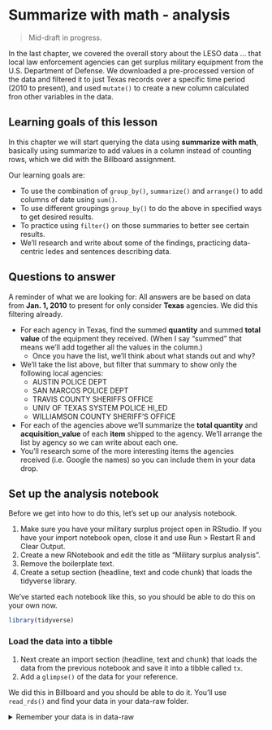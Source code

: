 # Summarize with math - analysis {#sums-analyze}

> Mid-draft in progress.

In the last chapter, we covered the overall story about the LESO data ... that local law enforcement agencies can get surplus military equipment from the U.S. Department of Defense. We downloaded a pre-processed version of the data and filtered it to just Texas records over a specific time period (2010 to present), and used `mutate()` to create a new column calculated fron other variables in the data.

## Learning goals of this lesson

In this chapter we will start querying the data using **summarize with math**, basically using summarize to add values in a column instead of counting rows, which we did with the Billboard assignment.

Our learning goals are:

- To use the combination of `group_by()`, `summarize()` and `arrange()` to add columns of date using `sum()`.
- To use different groupings `group_by()` to do the above in specified ways to get desired results.
- To practice using `filter()` on those summaries to better see certain results.
- We'll research and write about some of the findings, practicing data-centric ledes and sentences describing data.

## Questions to answer

A reminder of what we are looking for: All answers are be based on data from **Jan. 1, 2010** to present for only consider **Texas** agencies. We did this filtering already. 

- For each agency in Texas, find the summed **quantity** and summed **total value** of the equipment they received. (When I say "summed" that means we'll add together all the values in the column.)
  - Once you have the list, we'll think about what stands out and why?
- We'll take the list above, but filter that summary to show only the following local agencies:
  - AUSTIN POLICE DEPT
  - SAN MARCOS POLICE DEPT
  - TRAVIS COUNTY SHERIFFS OFFICE
  - UNIV OF TEXAS SYSTEM POLICE HI_ED
  - WILLIAMSON COUNTY SHERIFF'S OFFICE
- For each of the agencies above we'll summarize the **total quantity** and **acquisition_value** of each **item** shipped to the agency. We'll arrange the list by agency so we can write about each one.
- You'll research some of the more interesting items the agencies received (i.e. Google the names) so you can include them in your data drop.

## Set up the analysis notebook

Before we get into how to do this, let's set up our analysis notebook.

1. Make sure you have your military surplus project open in RStudio. If you have your import notebook open, close it and use Run > Restart R and Clear Output.
1. Create a new RNotebook and edit the title as "Military surplus analysis".
1. Remove the boilerplate text.
1. Create a setup section (headline, text and code chunk) that loads the tidyverse library.

We've started each notebook like this, so you should be able to do this on your own now.

```r
library(tidyverse)
```

### Load the data into a tibble

1. Next create an import section (headline, text and chunk) that loads the data from the previous notebook and save it into a tibble called `tx`.
1. Add a `glimpse()` of the data for your reference.

We did this in Billboard and you should be able to do it. You'll use `read_rds()` and find your data in your data-raw folder.

<details>
  <summary>Remember your data is in data-raw</summary>
```r
tx <- read_rds("data-processed/01-leso-tx.rds")

tx %>% glimpse()
```

<details>

You should see the `tx` object in you Environment.

## How to tackle summaries

As we get into the first quest, let's talk about "how" we do summaries.

When I am querying my data, I start by envisioning what the result should look like.

Let's take the first question: For each agency in Texas, find the **total_quantity** and **total_value** of the equipment they received.

Let's break this down:

- "For each agency in Texas". For all the questions, we only want Texas agencies. In the import notebook, you should've filter for only the TX agencies. So, if done right, the TX agencies are already filtered. But the "For each agency" part tells me I need to **group_by** the `agency_name` so I can summarize totals within each agency.
- "find the **total_quantity** and **total_value**": Because I'm looking for a total (or `sum()` of columns) I need `summarize()`.

So I envision my result looking like this:

| agency_name        | item_count | equip_value |
|--------------------|-----------:|------------:|
| AFAKE POLICE DEPT      |       6419 |  10825707.5 |
| BFAKE SHERIFF'S OFFICE |        381 |  3776291.52 |
| CFAKE SHERIFF'S OFFICE |        270 |  3464741.36 |
| DFAKE POLICE DEPT      |       1082 |  3100420.57 |

With `group_by` I can organize all the rows by their `agency_name` so that my "summarize" can do the math within those groups.

```r
tx %>% 
  group_by(agency_name)
```

Running that code by itself doesn't show me anything of worth. It's grouping the data, but we can't _see_ it at this point. We need `summarize()` for that. A `group_by` almost is almost always followed by `summarize`.

### Summaries with math

We'll start with the **total_quantity**.

1. Add a new section (headline, text and chunk) that describes the first quest: For each agency in Texas, find the summed **quantity** and summed **total value** of the equipment they received.


```r
tx %>% 
  group_by(agency_name) %>% 
  summarize(
    sum_quantity = sum(quantity)
  )
```

Let's break this down a little.

- We start with the tx data, and then ...
- We group by `agency_name`. This organizes our data (behind the scenes) so our summarize actions will happen _within each agency_.
- In `summarize()` we first name our new column: `sum_quantity`. We could call this whatever we want, but good practice is to name it what it is. We use good naming techniqes and split the words using `_`. I also use all lowercase.
- We set that column to equal `=` the **sum of all values in the `quantity` column**. `sum()` is the function, and we feed it the column we want to add together: `quantity`.
- I put the inside of the summarize function in its own line because we will add to it. I increases readability. RStudio will help you with the indenting, etc.

This is taking all the rows for the "ABERNATHY POLICE DEPT" and then adding together all the values in the `quantity` field.

If you wanted to test this (and it is a real good idea), you might look at the data from one of the values and check the math. Here are the Abernathy rows.

```r
tx %>% 
  filter(agency_name == "ABERNATHY POLICE DEPT")
```

If we look at the `quantity` column there and eyeball all the rows, we see there 8 rows with a value of "1", and one row with a value of "5". 8 + 5 = 13, which matches our `sum_quantity` answer in our summary table. We're good!

### Add the total_value

We don't have to stop at one summary. We can perform other summarize actions on the same or other columns in the same expression.

**Edit your chunk** to:

1. Add add a comma after the first summarize action.
1. Add the new expression to give us the `sum_total_value`.

```r
tx %>% 
  group_by(agency_name) %>% 
  summarize(
    sum_quantity = sum(quantity),
    sum_total_value = sum(total_value)
  )

```

### Arrange the results

OK, this gives us our answers, but in alphabetical order. We want to arrange the data so it gives us the most `sum_total_value` in **desc**ending order.

1. EDIT your block to add an `arrange()` function below

```r
tx %>% 
  group_by(agency_name) %>% 
  summarize(
    sum_quantity = sum(quantity),
    sum_total_value = sum(total_value)
  ) %>% 
  arrange(sum_total_value %>% desc())
```

### Consider the results

Is there anything that sticks out in that list? It helps if you know a little bit about Texas cities and counties, but here are some thoughts to poder:

- Houston is the largest city in the state (4th largest in the country). It makes sense that it tops the list. Same for Harris County or even the state police force.
- Looking locally, Austin being up there is also not crazy, as it's almost a million people. But San Marcos (63,220)? Or Milam County (24,770)?

Perhaps we should look some at the police agencies closest to us.

## Looking a local agencies

### Filter in a vector

Filter list to local agencies. see tech note below.

### Item quantiies, totals for local agencies

The separate chunks.



### Filter from a collection

One last thing that might help in this assignment. This relates to the quest to filter your summary to the local agencies.

When you filter data, you usually choose the column and then compare for some value. To find the rows for "Bread" in our data above, we would use:

```r
groceries %>% 
  filter(item == "Bread")
```

You can also filter for rows that contain any value in a collection of terms. If we wanted to find all rows with "Bread" or "Beer", we could do this:

```r
groceries %>% 
  filter(item %in% c("Bread", "Beer"))
```

The `c()` function is for "combine" to create a collection of values. You can even save that collection in an object and use that in a function:

```r
items_important = c("Bread", "Beer")

groceries %>% 
  filter(item %in% items_important)
```

## Write a data drop

Once you've found answers to all the questions listed, you'll weave those into a writing assignment. Include this as a Microsoft Word document saved into your project folder along with your notebooks. (If you are a Google Docs fan, you can write there and then export as a Word doc.)

You will **not** be writing a full story ... we are just practicing writing a lede and "data sentences" about what you've found. You _do_ need to source the data and briefly describe the program but this is not a fully-fleshed story. Just concentrate on how you would write the facts and attribution.

- Use Microsoft Word and include it with your project when you upload it to canvas.
- Write a data drop from the data of between four and six paragraphs. Be sure to include attribution about where the data came from.
- You can pick the lede angle from any of the questions outlined above. Each additional paragraph should describe what you found from the data.

Here is a **partial** example to give you an idea of what I'm looking for. (These numbers may be old and you can't use this angle ;-)).

> The Jefferson County Sheriff's Office is flying high thanks to gifts of over $3.5 million worth of surplus U.S. Department of Defense equipment.

> Among the items transferred over the past decade to the department was a $923,000 helicopter in October 2016 and related parts the following year, according to data from the Defense Logistics Agency data — the agency that handles the transfers.

> The sheriff's office has received the fourth highest value of equipment among any law enforcement agency in Texas since August 2014 despite being a county of only 250,000 people.

